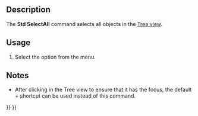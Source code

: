 <languages/>
<translate>

<!--T:9-->
{{Docnav
|[[Std_BoxElementSelection|BoxElementSelection]]
|[[Std_Delete|Delete]]
|[[Std_Edit_Menu|Std Edit Menu]]
|IconL=Std_BoxElementSelection.svg
|IconR=Std_Delete.svg
|IconC=Freecad.svg
}}

<!--T:1-->
{{GuiCommand
|Name=Std SelectAll
|MenuLocation=Edit → Select All
|Workbenches=All
|SeeAlso=[[Std_BoxSelection|Std BoxSelection]], [[Std_BoxElementSelection|Std BoxElementSelection]]
}}

==Description== <!--T:2-->

<!--T:6-->
The '''Std SelectAll''' command selects all objects in the [[Tree_view|Tree view]].

==Usage== <!--T:13-->

<!--T:3-->
# Select the {{MenuCommand|Edit → [[Image:Std_SelectAll.svg|16px]] Select All}} option from the menu.

==Notes== <!--T:14-->

<!--T:15-->
* After clicking in the Tree view to ensure that it has the focus, the default {{KEY|Ctrl}}+{{KEY|A}} shortcut can be used instead of this command.


<!--T:10-->
{{Docnav
|[[Std_BoxElementSelection|BoxElementSelection]]
|[[Std_Delete|Delete]]
|[[Std_Edit_Menu|Std Edit Menu]]
|IconL=Std_BoxElementSelection.svg
|IconR=Std_Delete.svg
|IconC=Freecad.svg
}}

</translate>
{{Std_Base_navi{{#translation:}}}}
{{Userdocnavi{{#translation:}}}}